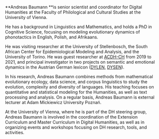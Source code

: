 **Andreas Baumann **is senior scientist and coordinator for Digital Humanities at the Faculty of Philological and Cultural Studies at the University of Vienna.

He has a background in Linguistics and Mathematics, and holds a PhD in Cognitive Science, focusing on modeling evolutionary dynamics of phonotactics in English, Polish, and Afrikaans.

He was visiting researcher at the University of Stellenbosch, the South African Center for Epidemiological Modeling and Analysis, and the University of Torino. He was guest researcher at [ACDH-CH](/consortium/austrian-academy-of-sciences/) from 2019 to 2021, and principal investigator in two projects on semantic and emotional dynamics in the Austrian German lexicon ([DYLEN](https://www.oeaw.ac.at/acdh/projects/dylen/), [DYSEN](https://www.oeaw.ac.at/acdh/projects/completed-projects/dysen)).

In his research, Andreas Baumann combines methods from mathematical evolutionary ecology, data science, and corpus linguistics to study the evolution, complexity and diversity of languages. His teaching focuses on quantitative and statistical modeling for the Humanities, as well as text processing and analysis. On a regular basis, Andreas Baumann is external lecturer at Adam Mickiewicz University Poznań.

At the University of Vienna, where he is part of the DH steering group, Andreas Baumann is involved in the coordination of the Extension Curriculum and Master Curriculum in Digital Humanities, as well as in organizing events and workshops focusing on DH research, tools, and activities.
